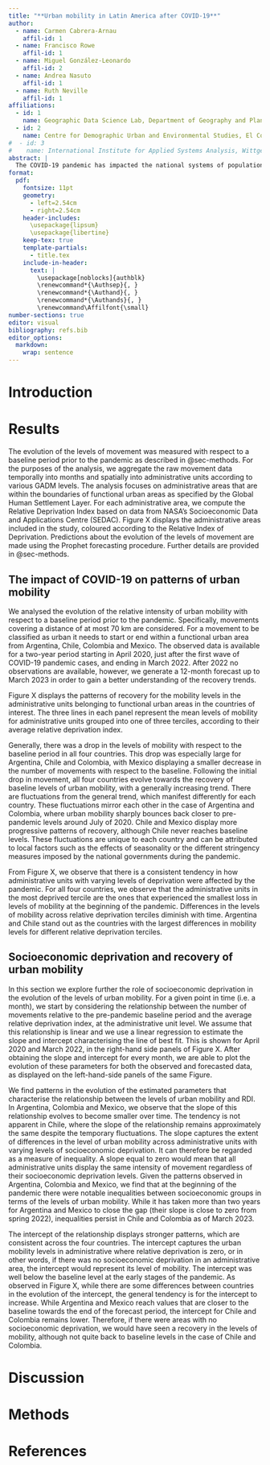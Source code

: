 ```yaml
---
title: "**Urban mobility in Latin America after COVID-19**"
author:
  - name: Carmen Cabrera-Arnau
    affil-id: 1
  - name: Francisco Rowe
    affil-id: 1
  - name: Miguel González-Leonardo
    affil-id: 2
  - name: Andrea Nasuto
    affil-id: 1
  - name: Ruth Neville
    affil-id: 1
affiliations: 
  - id: 1
    name: Geographic Data Science Lab, Department of Geography and Planning, University of Liverpool, Liverpool, UK
  - id: 2
    name: Centre for Demographic Urban and Environmental Studies, El Colegio de México, Ciudad de México, México
#  - id: 3
#    name: International Institute for Applied Systems Analysis, Wittgenstein Centre, Vienna, Austria
abstract: |
  The COVID‐19 pandemic has impacted the national systems of population movement around the world. 
format: 
  pdf:
    fontsize: 11pt
    geometry:
      - left=2.54cm
      - right=2.54cm
    header-includes:
      \usepackage{lipsum}
      \usepackage{libertine}
    keep-tex: true
    template-partials: 
      - title.tex
    include-in-header:
      text: |
        \usepackage[noblocks]{authblk}
        \renewcommand*{\Authsep}{, }
        \renewcommand*{\Authand}{, }
        \renewcommand*{\Authands}{, }
        \renewcommand\Affilfont{\small}
number-sections: true
editor: visual
bibliography: refs.bib
editor_options:
  markdown:
    wrap: sentence
---
```


# Introduction {#sec-intro}

<!--# Francisco to write this -->

# Results {#sec-results}

<!--# Carmen to write this -->

The evolution of the levels of movement was measured with respect to a baseline period prior to the pandemic as described in @sec-methods. For the purposes of the analysis, we aggregate the raw movement data temporally into months and spatially into administrative units according to various GADM levels.
The analysis focuses on administrative areas that are within the boundaries of functional urban areas as specified by the Global Human Settlement Layer.
For each administrative area, we compute the Relative Deprivation Index based on data from NASA's Socioeconomic Data and Applications Centre (SEDAC). Figure X displays the administrative areas included in the study, coloured according to the Relative Index of Deprivation. Predictions about the evolution of the levels of movement are made using the Prophet forecasting procedure. Further details are provided in @sec-methods.

<!--# Add Figure X. -->

## The impact of COVID-19 on patterns of urban mobility

We analysed the evolution of the relative intensity of urban mobility with respect to a baseline period prior to the pandemic. Specifically, movements covering a distance of at most 70 km are considered. For a movement to be classified as urban it needs to start or end within a functional urban area from Argentina, Chile, Colombia and Mexico. The observed data is available for a two-year period starting in April 2020, just after the first wave of COVID-19 pandemic cases, and ending in March 2022. After 2022 no observations are available, however, we generate a 12-month forecast up to March 2023 in order to gain a better understanding of the recovery trends. 

Figure X displays the patterns of recovery for the mobility levels in the administrative units belonging to functional urban areas in the countries of interest. The three lines in each panel represent the mean levels of mobility for administrative units grouped into one of three terciles, according to their average relative deprivation index.

Generally, there was a drop in the levels of mobility with respect to the baseline period in all four countries. This drop was especially large for Argentina, Chile and Colombia, with Mexico displaying a smaller decrease in the number of movements with respect to the baseline. Following the initial drop in movement, all four countries evolve towards the recovery of baseline levels of urban mobility, with a generally increasing trend. There are fluctuations from the general trend, which manifest differently for each country. These fluctuations mirror each other in the case of Argentina and Colombia, where urban mobility sharply bounces back closer to pre-pandemic levels around July of 2020. Chile and Mexico display more progressive patterns of recovery, although Chile never reaches baseline levels. These fluctuations are unique to each country and can be attributed to local factors such as the effects of seasonality or the different stringency measures imposed by the national governments during the pandemic.

From Figure X, we observe that there is a consistent tendency in how administrative units with varying levels of deprivation were affected by the pandemic. For all four countries, we observe that the administrative units in the most deprived tercile are the ones that experienced the smallest loss in levels of mobility at the beginning of the pandemic. Differences in the levels of mobility across relative deprivation terciles diminish with time. Argentina and Chile stand out as the countries with the largest differences in mobility levels for different relative deprivation terciles. 

## Socioeconomic deprivation and recovery of urban mobility

In this section we explore further the role of socioeconomic deprivation in the evolution of the levels of urban mobility. For a given point in time (i.e. a month), we start by considering the relationship between the number of movements relative to the pre-pandemic baseline period and the average relative deprivation index, at the administrative unit level. We assume that this relationship is linear and we use a linear regression to estimate the slope and intercept characterising the line of best fit. This is shown for April 2020 and March 2022, in the right-hand side panels of Figure X. After obtaining the slope and intercept for every month, we are able to plot the evolution of these parameters for both the observed and forecasted data, as displayed on the left-hand-side panels of the same Figure. 

We find patterns in the evolution of the estimated parameters that characterise the relationship between the levels of urban mobility and RDI. In Argentina, Colombia and Mexico, we observe that the slope of this relationship evolves to become smaller over time. The tendency is not apparent in Chile, where the slope of the relationship remains approximately the same despite the temporary fluctuations. The slope captures the extent of differences in the level of urban mobility across administrative units with varying levels of socioeconomic deprivation. It can therefore be regarded as a measure of inequality. A slope equal to zero would mean that all administrative units display the same intensity of movement regardless of their socioeconomic deprivation levels. Given the patterns observed in Argentina, Colombia and Mexico, we find that at the beginning of the pandemic there were notable inequalities between socioeconomic groups in terms of the levels of urban mobility. While it has taken more than two years for Argentina and Mexico to close the gap (their slope is close to zero from spring 2022), inequalities persist in Chile and Colombia as of March 2023.

The intercept of the relationship displays stronger patterns, which are consistent across the four countries. The intercept captures the urban mobility levels in administrative where relative deprivation is zero, or in other words, if there was no socioeconomic deprivation in an administrative area, the intercept would represent its level of mobility. The intercept was well below the baseline level at the early stages of the pandemic. As observed in Figure X, while there are some differences between countries in the evolution of the intercept, the general tendency is for the intercept to increase. While Argentina and Mexico reach values that are closer to the baseline towards the end of the forecast period, the intercept for Chile and Colombia remains lower. Therefore, if there were areas with no socioeconomic deprivation, we would have seen a recovery in the levels of mobility, although not quite back to baseline levels in the case of Chile and Colombia. 

# Discussion {#sec-discussion}

<!--# Carmen to write this -->

# Methods {#sec-methods}

<!--# Carmen to write this -->

# References
